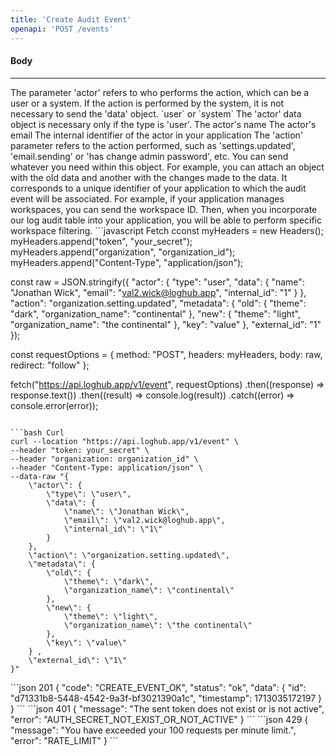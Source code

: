 ```yaml
---
title: 'Create Audit Event'
openapi: 'POST /events'
---
```


#### Body
---
<ParamField path="actor" type="object" required>
  The parameter 'actor' refers to who performs the action, which can be a user or a system. If the action is performed by the system, it is not necessary to send the 'data' object.
  <Expandable title="properties">
    <ResponseField name="type" type="string" required>
      `user` or `system`
    </ResponseField>
    <ResponseField name="data" type="object">
        The 'actor' data object is necessary only if the type is 'user'.
        <ParamField path="data.name" type="string" required>
        The actor's name
        </ParamField>
        <ParamField path="data.email" type="string" required>
        The actor's email
        </ParamField>
        <ParamField path="data.internal_id" type="string" required>
       The internal identifier of the actor in your application
        </ParamField>
    </ResponseField>
  </Expandable>
</ParamField>

<ParamField path="action" type="string" required>
  The 'action' parameter refers to the action performed, such as 'settings.updated', 'email.sending' or 'has change admin password', etc.
</ParamField>


<ParamField path="metadata" type="object" required>
  You can send whatever you need within this object. For example, you can attach an object with the old data and another with the changes made to the data.
</ParamField>

<ParamField path="external_id" type="string|number" required>
  It corresponds to a unique identifier of your application to which the audit event will be associated. For example, if your application manages workspaces, you can send the workspace ID. Then, when you incorporate our log audit table into your application, you will be able to perform specific workspace filtering.
</ParamField>


<RequestExample>
```javascript Fetch
cconst myHeaders = new Headers();
myHeaders.append("token", "your_secret");
myHeaders.append("organization", "organization_id");
myHeaders.append("Content-Type", "application/json");

const raw = JSON.stringify({
  "actor": {
    "type": "user",
    "data": {
      "name": "Jonathan Wick",
      "email": "val2.wick@loghub.app",
      "internal_id": "1"
    }
  },
  "action": "organization.setting.updated",
  "metadata": {
    "old": {
      "theme": "dark",
      "organization_name": "continental"
    },
    "new": {
      "theme": "light",
      "organization_name": "the continental"
    },
    "key": "value"
  },
  "external_id": "1"
});

const requestOptions = {
  method: "POST",
  headers: myHeaders,
  body: raw,
  redirect: "follow"
};

fetch("https://api.loghub.app/v1/event", requestOptions)
  .then((response) => response.text())
  .then((result) => console.log(result))
  .catch((error) => console.error(error));
```

```bash Curl
curl --location "https://api.loghub.app/v1/event" \
--header "token: your_secret" \
--header "organization: organization_id" \
--header "Content-Type: application/json" \
--data-raw "{
    \"actor\": {
        \"type\": \"user\",
        \"data\": {
            \"name\": \"Jonathan Wick\",
            \"email\": \"val2.wick@loghub.app\",
            \"internal_id\": \"1\"
        }
    },
    \"action\": \"organization.setting.updated\",
    \"metadata\": {
        \"old\": {
            \"theme\": \"dark\",
            \"organization_name\": \"continental\"
        },
        \"new\": {
            \"theme\": \"light\",
            \"organization_name\": \"the continental\"
        },
        \"key\": \"value\"
    } ,
    \"external_id\": \"1\"
}"
```
</RequestExample>

<ResponseExample>
```json 201
{
    "code": "CREATE_EVENT_OK",
    "status": "ok",
    "data": {
        "id": "d71331b8-5448-4542-9a3f-bf3021390a1c",
        "timestamp": 1713035172197
    }
}
```
```json 401
{
    "message": "The sent token does not exist or is not active",
    "error": "AUTH_SECRET_NOT_EXIST_OR_NOT_ACTIVE"
}
```
```json 429
{
    "message": "You have exceeded your 100 requests per minute limit.",
    "error": "RATE_LIMIT"
}
```
</ResponseExample>